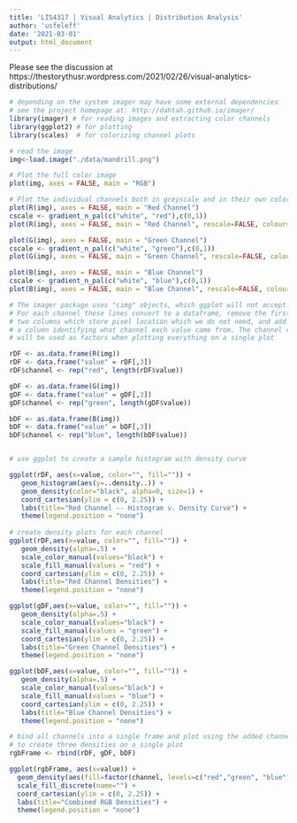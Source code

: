 ```yaml
---
title: 'LIS4317 | Visual Analytics | Distribution Analysis'
author: 'usfeleff'
date: '2021-03-01'
output: html_document
---
```


Please see the discussion at https://thestorythusr.wordpress.com/2021/02/26/visual-analytics-distributions/

```r
# depending on the system imager may have some external dependencies
# see the project homepage at: http://dahtah.github.io/imager/
library(imager) # for reading images and extracting color channels
library(ggplot2) # for plotting
library(scales)  # for colorizing channel plots
```


```r
# read the image
img<-load.image("./data/mandrill.png")

# Plot the full color image
plot(img, axes = FALSE, main = "RGB")

# Plot the individual channels both in greyscale and in their own color
plot(R(img), axes = FALSE, main = "Red Channel")
cscale <- gradient_n_pal(c("white", "red"),c(0,1))
plot(R(img), axes = FALSE, main = "Red Channel", rescale=FALSE, colourscale=cscale)

plot(G(img), axes = FALSE, main = "Green Channel")
cscale <- gradient_n_pal(c("white", "green"),c(0,1))
plot(G(img), axes = FALSE, main = "Green Channel", rescale=FALSE, colourscale=cscale)

plot(B(img), axes = FALSE, main = "Blue Channel")
cscale <- gradient_n_pal(c("white", "blue"),c(0,1))
plot(B(img), axes = FALSE, main = "Blue Channel", rescale=FALSE, colourscale=cscale)

# The imager package uses "cimg" objects, which ggplot will not accept.
# For each channel these lines convert to a dataframe, remove the first
# two columns which store pixel location which we do not need, and add
# a column identifying what channel each value came from. The channel column
# will be used as factors when plotting everything on a single plot

rDF <- as.data.frame(R(img))
rDF <- data.frame("value" = rDF[,3])
rDF$channel <- rep("red", length(rDF$value))

gDF <- as.data.frame(G(img))
gDF <- data.frame("value" = gDF[,3])
gDF$channel <- rep("green", length(gDF$value))

bDF <- as.data.frame(B(img))
bDF <- data.frame("value" = bDF[,3])
bDF$channel <- rep("blue", length(bDF$value))


# use ggplot to create a sample histogram with density curve

ggplot(rDF, aes(x=value, color="", fill="")) +
   geom_histogram(aes(y=..density..)) +
   geom_density(color="black", alpha=0, size=1) +
   coord_cartesian(ylim = c(0, 2.25)) +
   labs(title="Red Channel -- Histogram v. Density Curve") +
   theme(legend.position = "none")
   
# create density plots for each channel
ggplot(rDF,aes(x=value, color="", fill="")) +
   geom_density(alpha=.5) +
   scale_color_manual(values="black") +
   scale_fill_manual(values = "red") +
   coord_cartesian(ylim = c(0, 2.25)) +
   labs(title="Red Channel Densities") +
   theme(legend.position = "none")

ggplot(gDF,aes(x=value, color="", fill="")) +
   geom_density(alpha=.5) +
   scale_color_manual(values="black") +
   scale_fill_manual(values = "green") +
   coord_cartesian(ylim = c(0, 2.25)) +
   labs(title="Green Channel Densities") +
   theme(legend.position = "none")

ggplot(bDF,aes(x=value, color="", fill="")) +
   geom_density(alpha=.5) +
   scale_color_manual(values="black") +
   scale_fill_manual(values = "blue") +
   coord_cartesian(ylim = c(0, 2.25)) +
   labs(title="Blue Channel Densities") +
   theme(legend.position = "none")

# bind all channels into a single frame and plot using the added channel column
# to create three densities on a single plot
rgbFrame <- rbind(rDF, gDF, bDF)

ggplot(rgbFrame, aes(x=value)) +
  geom_density(aes(fill=factor(channel, levels=c("red","green", "blue"))), alpha=.5) +
  scale_fill_discrete(name="") +
  coord_cartesian(ylim = c(0, 2.25)) +
  labs(title="Combined RGB Densities") +
  theme(legend.position = "none")

```
